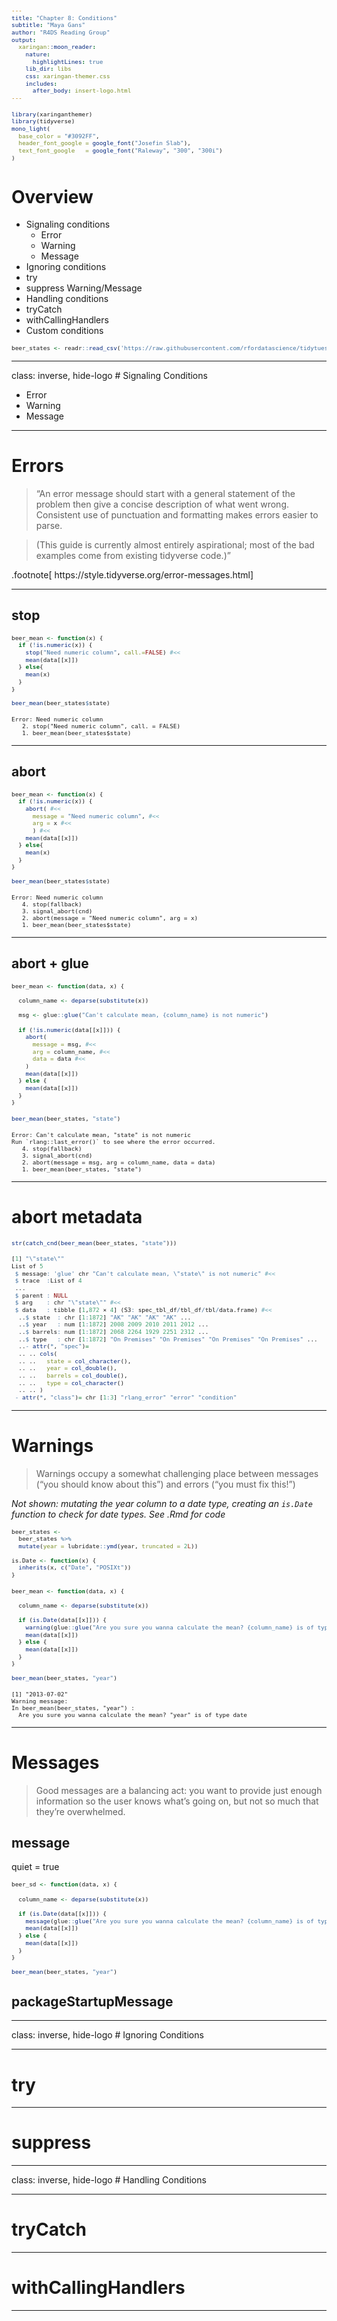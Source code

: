 ```yaml
---
title: "Chapter 8: Conditions"
subtitle: "Maya Gans"
author: "R4DS Reading Group"
output:
  xaringan::moon_reader:
    nature:
      highlightLines: true
    lib_dir: libs
    css: xaringan-themer.css
    includes:
      after_body: insert-logo.html
---
```



```r
library(xaringanthemer)
library(tidyverse)
mono_light(
  base_color = "#3092FF",
  header_font_google = google_font("Josefin Slab"),
  text_font_google   = google_font("Raleway", "300", "300i")
)
```


# Overview

- Signaling conditions
  - Error
  - Warning
  - Message
- Ignoring conditions
 - try
 - suppress Warning/Message
- Handling conditions
 - tryCatch
 - withCallingHandlers
- Custom conditions


```r
beer_states <- readr::read_csv('https://raw.githubusercontent.com/rfordatascience/tidytuesday/master/data/2020/2020-03-31/beer_states.csv')
```


---

class: inverse, hide-logo
# Signaling Conditions 

- Error
- Warning
- Message

---

# Errors

> "An error message should start with a general statement of the problem then give a concise description of what went wrong. Consistent use of punctuation and formatting makes errors easier to parse. 

> (This guide is currently almost entirely aspirational; most of the bad examples come from existing tidyverse code.)"

.footnote[
https://style.tidyverse.org/error-messages.html
]

---

## stop

```r
beer_mean <- function(x) {
  if (!is.numeric(x)) {
    stop("Need numeric column", call.=FALSE) #<<
    mean(data[[x]])
  } else{
    mean(x)
  }
}

beer_mean(beer_states$state)
```

```
Error: Need numeric column
   2. stop("Need numeric column", call. = FALSE)
   1. beer_mean(beer_states$state)
```

---

## abort

```r
beer_mean <- function(x) {
  if (!is.numeric(x)) {
    abort( #<<
      message = "Need numeric column", #<<
      arg = x #<<
      ) #<<
    mean(data[[x]])
  } else{
    mean(x)
  }
}

beer_mean(beer_states$state)
```

```
Error: Need numeric column
   4. stop(fallback)
   3. signal_abort(cnd)
   2. abort(message = "Need numeric column", arg = x)
   1. beer_mean(beer_states$state)
```

---

## abort + glue

```r
beer_mean <- function(data, x) {
  
  column_name <- deparse(substitute(x))
  
  msg <- glue::glue("Can't calculate mean, {column_name} is not numeric")
  
  if (!is.numeric(data[[x]])) {
    abort(
      message = msg, #<<
      arg = column_name, #<<
      data = data #<<
    )
    mean(data[[x]])
  } else {
    mean(data[[x]])
  }
}
```

```r
beer_mean(beer_states, "state")
```


```
Error: Can't calculate mean, "state" is not numeric
Run `rlang::last_error()` to see where the error occurred. 
   4. stop(fallback) 
   3. signal_abort(cnd) 
   2. abort(message = msg, arg = column_name, data = data) 
   1. beer_mean(beer_states, "state") 
```

---

# abort metadata

```r
str(catch_cnd(beer_mean(beer_states, "state")))
```

```r
[1] "\"state\""
List of 5
 $ message: 'glue' chr "Can't calculate mean, \"state\" is not numeric" #<<
 $ trace  :List of 4
 ...
 $ parent : NULL
 $ arg    : chr "\"state\"" #<<
 $ data   : tibble [1,872 × 4] (S3: spec_tbl_df/tbl_df/tbl/data.frame) #<<
  ..$ state  : chr [1:1872] "AK" "AK" "AK" "AK" ...
  ..$ year   : num [1:1872] 2008 2009 2010 2011 2012 ...
  ..$ barrels: num [1:1872] 2068 2264 1929 2251 2312 ...
  ..$ type   : chr [1:1872] "On Premises" "On Premises" "On Premises" "On Premises" ...
  ..- attr(*, "spec")=
  .. .. cols(
  .. ..   state = col_character(),
  .. ..   year = col_double(),
  .. ..   barrels = col_double(),
  .. ..   type = col_character()
  .. .. )
 - attr(*, "class")= chr [1:3] "rlang_error" "error" "condition"
```

---

# Warnings

> Warnings occupy a somewhat challenging place between messages (“you should know about this”) and errors (“you must fix this!”)

_Not shown: mutating the year column to a date type, creating an `is.Date` function to check for date types. See .Rmd for code_

```r
beer_states <- 
  beer_states %>% 
  mutate(year = lubridate::ymd(year, truncated = 2L))

is.Date <- function(x) {
  inherits(x, c("Date", "POSIXt"))
}
```

```r
beer_mean <- function(data, x) {
  
  column_name <- deparse(substitute(x))
  
  if (is.Date(data[[x]])) {
    warning(glue::glue("Are you sure you wanna calculate the mean? {column_name} is of type date")) #<<
    mean(data[[x]])
  } else {
    mean(data[[x]])
  }
}

beer_mean(beer_states, "year")
```

```
[1] "2013-07-02"
Warning message:
In beer_mean(beer_states, "year") :
  Are you sure you wanna calculate the mean? "year" is of type date
```

---

# Messages

>Good messages are a balancing act: you want to provide just enough information so the user knows what’s going on, but not so much that they’re overwhelmed.

## message
quiet = true

```r
beer_sd <- function(data, x) {
  
  column_name <- deparse(substitute(x))
  
  if (is.Date(data[[x]])) {
    message(glue::glue("Are you sure you wanna calculate the mean? {column_name} is of type date")) #<<
    mean(data[[x]])
  } else {
    mean(data[[x]])
  }
}

beer_mean(beer_states, "year")
```


## packageStartupMessage

---

class: inverse, hide-logo
# Ignoring Conditions

---

# try

---

# suppress

---

class: inverse, hide-logo
# Handling Conditions 

---

# tryCatch

---

# withCallingHandlers

---


<style>
pre {
  font-size: 11px;
}
</style>